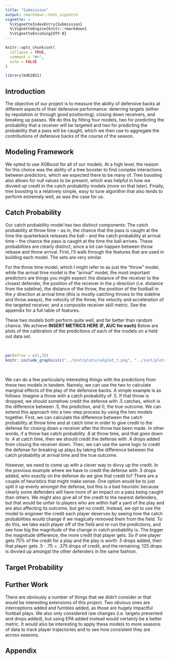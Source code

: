 ```yaml
---
title: "Submission"
output: rmarkdown::html_vignette
vignette: >
  %\VignetteIndexEntry{Submission}
  %\VignetteEngine{knitr::rmarkdown}
  %\VignetteEncoding{UTF-8}
---
```


```r
knitr::opts_chunk$set(
  collapse = TRUE,
  comment = "#>",
  echo = FALSE
)
```

```r
library(bdb2021)
```

## Introduction

The objective of our project is to measure the ability of defensive backs at different aspects of their defensive performance: deterring targets (either by reputation or through good positioning), closing down receivers, and breaking up passes. We do this by fitting four models, two for predicting the probability that a receiver will be targeted and two for predicting the probability that a pass will be caught, which we then use to aggregate the contributions of defensive backs of the course of the season.

## Modeling Framework

We opted to use XGBoost for all of our models. At a high level, the reason for this choice was the ability of a tree booster to find complex interactions between predictors, which we expected there to be many of. Tree boosting also allows for null values to be present, which was helpful in how we divvied up credit in the catch probability models (more on that later). Finally, tree boosting is a relatively simple, easy to tune algorithm that also tends to perform extremely well, as was the case for us.

## Catch Probability

Our catch probability model has two distinct components: The catch probability at throw time -- as in, the chance that the pass is caught at the time the quarterback releases the ball -- and the catch probability at arrival time -- the chance the pass is caught at the time the ball arrives. These probabilities are clearly distinct, since a lot can happen between throw release and throw arrival. First, I'll walk through the features that are used in building each model. The sets are very similar. 

For the throw time model, which I might refer to as just the "throw" model, while the arrival time model is the "arrival" model, the most important predictors are things you might expect: the distance of the receiver to the closest defender, the position of the receiver in the $y$ direction (i.e. distance from the sideline), the distance of the throw, the position of the football in the $y$ direction at arrival time (this is mostly catching throws to the sideline and throw aways), the velocity of the throw, the velocity and acceleration of the targeted receiver, and a composite receiver skill metric. See the appendix for a full table of features. 

These two models both perform quite well, and far better than random chance. We achieve **INSERT METRICS HERE (F, AUC for each)** Below are plots of the calibration of the predictions of each of the models on a held out data set.

&nbsp;


```r
par(mfrow = c(1,2))
knitr::include_graphics(c("../inst/plots/calplot_t.png", "../inst/plots/calplot_a.png"))
```

&nbsp;

We can do a few particularly interesting things with the predictions from these two models in tandem. Namely, we can use the two to calculate marginal effects of the play of the defensive backs. A simple example is as follows: Imagine a throw with a catch probability of $.5$. If that throw is dropped, we should somehow credit the defense with $.5$ catches, which is the difference between $.5$, the prediction, and $0$, the true outcome. We can extend this approach into a two-step process by using the two models together. First, we can calculate the difference between the catch probability at throw time and at catch time in order to give credit to the defense for closing down a receiver after the throw has been made. In other words, if a throw has catch probability $.8$ at throw time, and that goes down to $.4$ at catch time, then we should credit the defense with $.4$ drops added from closing the receiver down. Then, we can use the same logic to credit the defense for breaking up plays by taking the difference between the catch probability at arrival time and the true outcome.

However, we need to come up with a clever way to divvy up the credit. In the previous example where we have to credit the defense with $.5$ drops added, *who* exactly on the defense do we give that credit to? There are a couple of heuristics that might make sense. One option would be to just split it up evenly amongst the defense, but this is a bad heuristic because clearly some defenders will have more of an impact on a pass being caught than others. We might also give all of the credit to the nearest defenders, but that would be unfair to players who are within half a yard of the play and are also affecting its outcome, but get no credit. Instead, we opt to use the model to engineer the credit each player deserves by seeing how the catch probabilities would change if we magically removed them from the field. To do this, we take each player off of the field and re-run the predictions, and see how big the magnitude of the change in catch probability is. The bigger the magnitude difference, the more credit that player gets. So if one player gets 75% of the credit for a play and the play is worth $.5$ drops added, then that player gets $.5 \cdot .75 = .375$ drops of credit, and the remaining $.125$ drops is divvied up amongst the other defenders in the same fashion.

## Target Probability


## Further Work

There are obviously a number of things that we didn't consider or that would be interesting extensions of this project. Two obvious ones are interceptions added and fumbles added, as those are hugely impactful football plays. We also only considered raw changes (i.e. targets prevented and drops added), but using EPA added instead would certainly be a better metric. It would also be interesting to apply these models to more seasons of data to track player trajectories and to see how consistent they are across seasons.

## Appendix
